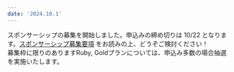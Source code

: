 ```yaml
---
date: '2024.10.1'
---
```


スポンサーシップの募集を開始しました。申込みの締め切りは 10/22
となります。[スポンサーシップ募集要項](https://tokyorubykaigi12.s3.ap-northeast-1.amazonaws.com/tokyorubykaigi12-sponsorship-prospectus.pdf) をお読みの上、どうぞご検討ください！<br />
募集枠に限りのありますRuby, Goldプランについては、申込み多数の場合抽選を実施いたします。
